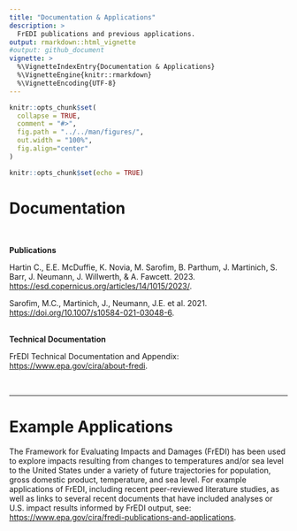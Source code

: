 ```yaml
---
title: "Documentation & Applications"
description: >
  FrEDI publications and previous applications.
output: rmarkdown::html_vignette
#output: github_document
vignette: >
  %\VignetteIndexEntry{Documentation & Applications}
  %\VignetteEngine{knitr::rmarkdown}
  %\VignetteEncoding{UTF-8}
---
```


```r
knitr::opts_chunk$set(
  collapse = TRUE,
  comment = "#>",
  fig.path = "../../man/figures/",
  out.width = "100%",
  fig.align="center"
)
```

```r
knitr::opts_chunk$set(echo = TRUE)
```

# Documentation

<br>

**Publications**
<br>

Hartin C., E.E. McDuffie, K. Novia, M. Sarofim, B. Parthum, J. Martinich, S. Barr, J. Neumann, J. Willwerth, & A. Fawcett. 2023. <https://esd.copernicus.org/articles/14/1015/2023/>.

Sarofim, M.C., Martinich, J., Neumann, J.E. et al. 2021. <https://doi.org/10.1007/s10584-021-03048-6>.
<br>
<br>

**Technical Documentation**
<br>

FrEDI Technical Documentation and Appendix: <https://www.epa.gov/cira/about-fredi>.

<br>

---

# Example Applications

The Framework for Evaluating Impacts and Damages (FrEDI) has been used to explore impacts resulting from changes to temperatures and/or sea level to the United States under a variety of future trajectories for population, gross domestic product, temperature, and sea level. For example applications of FrEDI, including recent peer-reviewed literature studies, as well as links to several recent documents that have included analyses or U.S. impact results informed by FrEDI output, see: <https://www.epa.gov/cira/fredi-publications-and-applications>.

<br>
